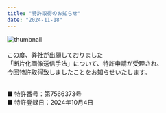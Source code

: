```yaml
---
title: "特許取得のお知らせ"
date: "2024-11-18"
---
```


![thumbnail](../images/News/2024/news_20240304.png)<br /><br />
この度、弊社が出願しておりました<br />
「断片化画像送信手法」について、特許申請が受理され、<br />
今回特許取得致しましたことをお知らせいたします。<br /><br />

■ 特許番号：第7566373号<br />
■ 特許登録日：2024年10月4日